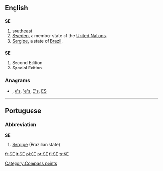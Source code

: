 {{also|Appendix:Variations of "se"}}
==English==

==={{abbreviation}}===
'''SE'''

# [[southeast]]
# [[Sweden]], a member state of the [[United Nations]].
# [[Sergipe]], a state of [[Brazil]].

==={{initialism}}===
'''SE'''

# Second Edition
# Special Edition

===Anagrams===
* {{alphagram|[[es#English|es]]}} , [[e's#English|e's]], [['e's#English|'e's]], [[E's#English|E's]], [[ES#English|ES]]


[[Category:Compass points]]

----

==Portuguese==

===Abbreviation===
'''SE'''

# [[Sergipe]] (Brazilian state)

[[fr:SE]]
[[lt:SE]]
[[pl:SE]]
[[pt:SE]]
[[fi:SE]]
[[tr:SE]]